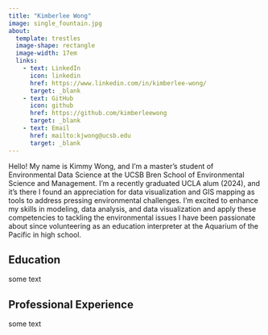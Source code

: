 ```yaml
---
title: "Kimberlee Wong"
image: single_fountain.jpg
about: 
  template: trestles
  image-shape: rectangle
  image-width: 17em
  links: 
    - text: LinkedIn
      icon: linkedin
      href: https://www.linkedin.com/in/kimberlee-wong/
      target: _blank
    - text: GitHub
      icon: github
      href: https://github.com/kimberleewong
      target: _blank
    - text: Email
      href: mailto:kjwong@ucsb.edu
      target: _blank
---
```


Hello! My name is Kimmy Wong, and I'm a master’s student of Environmental Data Science at the UCSB Bren School of Environmental Science and Management. I'm a recently graduated UCLA alum (2024), and it's there I found an appreciation for data visualization and GIS mapping as tools to address pressing environmental challenges. I'm excited to enhance my skills in modeling, data analysis, and data visualization and apply these competencies to tackling the environmental issues I have been passionate about since volunteering as an education interpreter at the Aquarium of the Pacific in high school.

## Education

some text

## Professional Experience

some text
